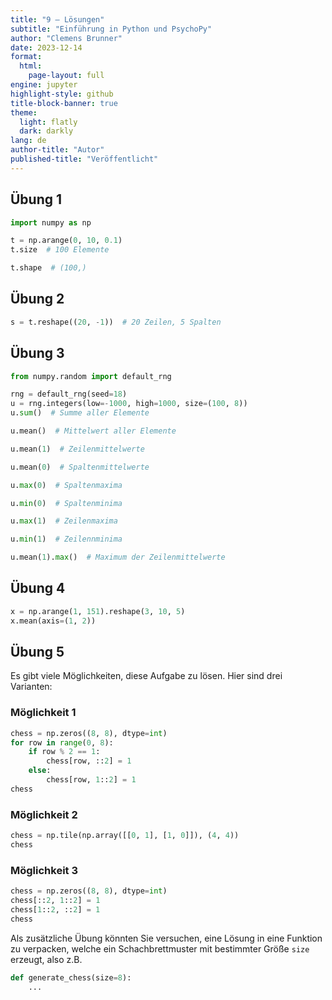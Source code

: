 ```yaml
---
title: "9 – Lösungen"
subtitle: "Einführung in Python und PsychoPy"
author: "Clemens Brunner"
date: 2023-12-14
format:
  html:
    page-layout: full
engine: jupyter
highlight-style: github
title-block-banner: true
theme:
  light: flatly
  dark: darkly
lang: de
author-title: "Autor"
published-title: "Veröffentlicht"
---
```


## Übung 1

```python
import numpy as np

t = np.arange(0, 10, 0.1)
t.size  # 100 Elemente
```

```python
t.shape  # (100,)
```


## Übung 2

```python
s = t.reshape((20, -1))  # 20 Zeilen, 5 Spalten
```


## Übung 3

```python
from numpy.random import default_rng

rng = default_rng(seed=18)
u = rng.integers(low=-1000, high=1000, size=(100, 8))
u.sum()  # Summe aller Elemente
```

```python
u.mean()  # Mittelwert aller Elemente
```

```python
u.mean(1)  # Zeilenmittelwerte
```

```python
u.mean(0)  # Spaltenmittelwerte
```

```python
u.max(0)  # Spaltenmaxima
```

```python
u.min(0)  # Spaltenminima
```

```python
u.max(1)  # Zeilenmaxima
```

```python
u.min(1)  # Zeilennminima
```

```python
u.mean(1).max()  # Maximum der Zeilenmittelwerte
```


## Übung 4

```python
x = np.arange(1, 151).reshape(3, 10, 5)
x.mean(axis=(1, 2))
```


## Übung 5

Es gibt viele Möglichkeiten, diese Aufgabe zu lösen. Hier sind drei Varianten:


### Möglichkeit 1

```python
chess = np.zeros((8, 8), dtype=int)
for row in range(0, 8):
    if row % 2 == 1:
        chess[row, ::2] = 1
    else:
        chess[row, 1::2] = 1
chess
```


### Möglichkeit 2

```python
chess = np.tile(np.array([[0, 1], [1, 0]]), (4, 4))
chess
```


### Möglichkeit 3

```python
chess = np.zeros((8, 8), dtype=int)
chess[::2, 1::2] = 1
chess[1::2, ::2] = 1
chess
```

Als zusätzliche Übung könnten Sie versuchen, eine Lösung in eine Funktion zu verpacken, welche ein Schachbrettmuster mit bestimmter Größe `size` erzeugt, also z.B.

```python
def generate_chess(size=8):
    ...
```
